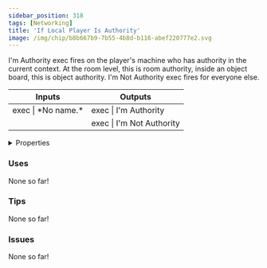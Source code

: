 ```yaml
---
sidebar_position: 318
tags: [Networking]
title: 'If Local Player Is Authority'
image: /img/chip/b8b667b9-7b55-4b8d-b116-abef220777e2.svg
---
```


I'm Authority exec fires on the player's machine who has authority in the current context. At the room level, this is room authority, inside an object board, this is object authority. I'm Not Authority exec fires for everyone else.



<IChip uuid="b8b667b9-7b55-4b8d-b116-abef220777e2"/>

<table><thead><tr><th>Inputs</th><th>Outputs</th></tr></thead><tbody><tr><td>exec | *No name.*</td><td>exec | I'm Authority</td></tr><tr><td /><td>exec | I'm Not Authority</td></tr></tbody></table>

<details>
  <summary>Properties</summary>
  <div>
    <div>
    <table>
      <tbody>
        <tr>
          <td>Is beta required?</td>
          <td>No</td>
        </tr>
        <tr>
          <td>Is chip a trolling risk?</td>
          <td>No</td>
        </tr>
        <tr>
          <td>Is chip a role assignment risk?</td>
          <td>No</td>
        </tr>
        <tr>
          <td>Chip UUID</td>
          <td>b8b667b9-7b55-4b8d-b116-abef220777e2</td>
        </tr>
        <tr>
          <td>Room availability</td>
          <td>Available everywhere</td>
        </tr>
      </tbody>
    </table>
    </div>
  </div>
</details>

### Uses

None so far!

### Tips

None so far!

### Issues

None so far!